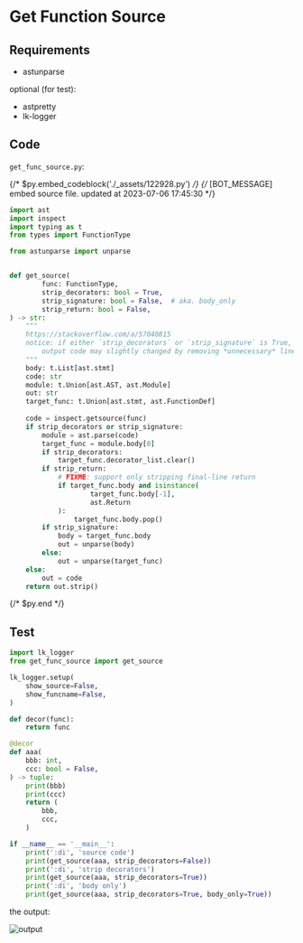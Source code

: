 # Get Function Source

## Requirements

-   astunparse

optional (for test):

-   astpretty
-   lk-logger

## Code

`get_func_source.py`:

{/* $py.embed_codeblock('./_assets/122928.py') */}
{/* [BOT_MESSAGE] embed source file. updated at 2023-07-06 17:45:30 */}

```py
import ast
import inspect
import typing as t
from types import FunctionType

from astunparse import unparse


def get_source(
        func: FunctionType,
        strip_decorators: bool = True,
        strip_signature: bool = False,  # aka. body_only
        strip_return: bool = False,
) -> str:
    """
    https://stackoverflow.com/a/57040815
    notice: if either `strip_decorators` or `strip_signature` is True, the
        output code may slightly changed by removing *unnecessary* line breaks.
    """
    body: t.List[ast.stmt]
    code: str
    module: t.Union[ast.AST, ast.Module]
    out: str
    target_func: t.Union[ast.stmt, ast.FunctionDef]
    
    code = inspect.getsource(func)
    if strip_decorators or strip_signature:
        module = ast.parse(code)
        target_func = module.body[0]
        if strip_decorators:
            target_func.decorator_list.clear()
        if strip_return:
            # FIXME: support only stripping final-line return
            if target_func.body and isinstance(
                    target_func.body[-1],
                    ast.Return
            ):
                target_func.body.pop()
        if strip_signature:
            body = target_func.body
            out = unparse(body)
        else:
            out = unparse(target_func)
    else:
        out = code
    return out.strip()
```

{/* $py.end */}

## Test

```py
import lk_logger
from get_func_source import get_source

lk_logger.setup(
    show_source=False,
    show_funcname=False,
)

def decor(func):
    return func

@decor
def aaa(
    bbb: int,
    ccc: bool = False,
) -> tuple:
    print(bbb)
    print(ccc)
    return (
        bbb,
        ccc,
    )

if __name__ == '__main__':
    print(':di', 'source code')
    print(get_source(aaa, strip_decorators=False))
    print(':di', 'strip decorators')
    print(get_source(aaa, strip_decorators=True))
    print(':di', 'body only')
    print(get_source(aaa, strip_decorators=True, body_only=True))
```

the output:

![](./_assets/120721.png "output")
